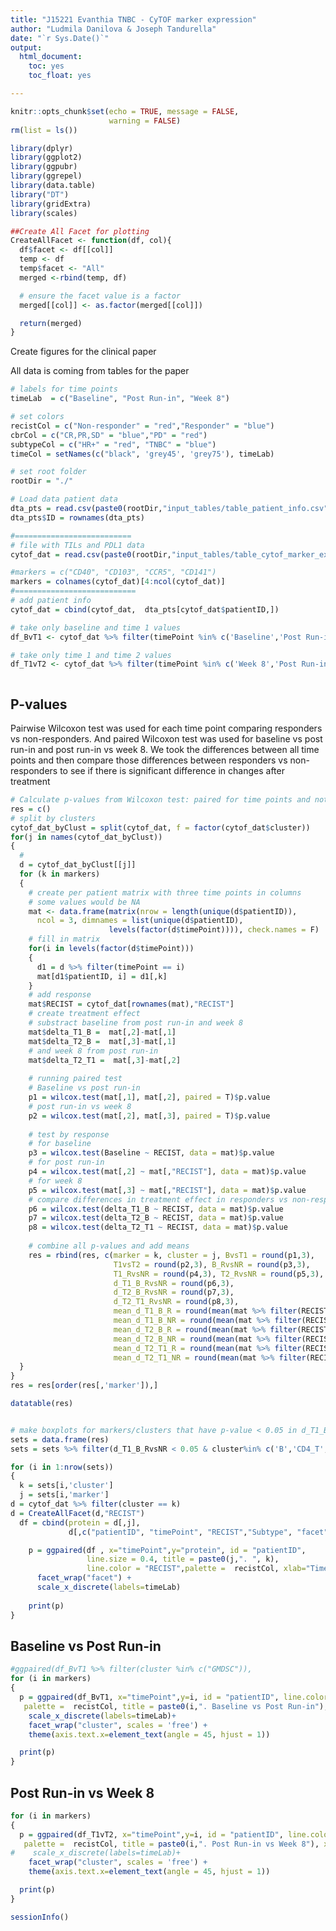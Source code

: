 ---
title: "J15221 Evanthia TNBC - CyTOF marker expression"
author: "Ludmila Danilova & Joseph Tandurella"
date: "`r Sys.Date()`"
output:
  html_document:
    toc: yes
    toc_float: yes

---

```{r setup, include=FALSE}
knitr::opts_chunk$set(echo = TRUE, message = FALSE,
                      warning = FALSE)
rm(list = ls())

library(dplyr)
library(ggplot2)
library(ggpubr)
library(ggrepel)
library(data.table)
library("DT")
library(gridExtra)
library(scales)

##Create All Facet for plotting
CreateAllFacet <- function(df, col){
  df$facet <- df[[col]]
  temp <- df
  temp$facet <- "All"
  merged <-rbind(temp, df)

  # ensure the facet value is a factor
  merged[[col]] <- as.factor(merged[[col]])

  return(merged)
}


```

Create figures for the clinical paper

All data is coming from tables for the paper


```{r fig.width = 10}
# labels for time points
timeLab  = c("Baseline", "Post Run-in", "Week 8")

# set colors
recistCol = c("Non-responder" = "red","Responder" = "blue")
cbrCol = c("CR,PR,SD" = "blue","PD" = "red")
subtypeCol = c("HR+" = "red", "TNBC" = "blue")
timeCol = setNames(c("black", 'grey45', 'grey75'), timeLab)

# set root folder
rootDir = "./"

# Load data patient data
dta_pts = read.csv(paste0(rootDir,"input_tables/table_patient_info.csv"), row.names = 1)
dta_pts$ID = rownames(dta_pts)

#==========================
# file with TILs and PDL1 data
cytof_dat = read.csv(paste0(rootDir,"input_tables/table_cytof_marker_expression.csv"))

#markers = c("CD40", "CD103", "CCR5", "CD141")
markers = colnames(cytof_dat)[4:ncol(cytof_dat)]
#===========================
# add patient info 
cytof_dat = cbind(cytof_dat,  dta_pts[cytof_dat$patientID,])

# take only baseline and time 1 values
df_BvT1 <- cytof_dat %>% filter(timePoint %in% c('Baseline','Post Run-in'))

# take only time 1 and time 2 values
df_T1vT2 <- cytof_dat %>% filter(timePoint %in% c('Week 8','Post Run-in'))



```


## P-values

Pairwise Wilcoxon test was used for each time point comparing responders vs non-responders. And paired Wilcoxon test was used for baseline vs post run-in and post run-in vs week 8.
We took the differences between all time points and then compare those differences between  responders vs non-responders to see if there is significant difference in changes after treatment

```{r  fig.width = 10}

# Calculate p-values from Wilcoxon test: paired for time points and not paired for response
res = c()
# split by clusters
cytof_dat_byClust = split(cytof_dat, f = factor(cytof_dat$cluster))
for(j in names(cytof_dat_byClust))
{
  #
  d = cytof_dat_byClust[[j]]
  for (k in markers)
  {
    # create per patient matrix with three time points in columns
    # some values would be NA
    mat <- data.frame(matrix(nrow = length(unique(d$patientID)),
      ncol = 3, dimnames = list(unique(d$patientID),
                      levels(factor(d$timePoint)))), check.names = F)
    # fill in matrix
    for(i in levels(factor(d$timePoint)))
    {
      d1 = d %>% filter(timePoint == i)
      mat[d1$patientID, i] = d1[,k]
    }
    # add response
    mat$RECIST = cytof_dat[rownames(mat),"RECIST"]
    # create treatment effect 
    # substract baseline from post run-in and week 8 
    mat$delta_T1_B =  mat[,2]-mat[,1]
    mat$delta_T2_B =  mat[,3]-mat[,1]
    # and week 8 from post run-in 
    mat$delta_T2_T1 =  mat[,3]-mat[,2]
    
    # running paired test
    # Baseline vs post run-in
    p1 = wilcox.test(mat[,1], mat[,2], paired = T)$p.value
    # post run-in vs week 8
    p2 = wilcox.test(mat[,2], mat[,3], paired = T)$p.value
    
    # test by response
    # for baseline 
    p3 = wilcox.test(Baseline ~ RECIST, data = mat)$p.value
    # for post run-in 
    p4 = wilcox.test(mat[,2] ~ mat[,"RECIST"], data = mat)$p.value
    # for week 8
    p5 = wilcox.test(mat[,3] ~ mat[,"RECIST"], data = mat)$p.value
    # compare differences in treatment effect in responders vs non-responders
    p6 = wilcox.test(delta_T1_B ~ RECIST, data = mat)$p.value
    p7 = wilcox.test(delta_T2_B ~ RECIST, data = mat)$p.value
    p8 = wilcox.test(delta_T2_T1 ~ RECIST, data = mat)$p.value
   
    # combine all p-values and add means
    res = rbind(res, c(marker = k, cluster = j, BvsT1 = round(p1,3),
                       T1vsT2 = round(p2,3), B_RvsNR = round(p3,3), 
                       T1_RvsNR = round(p4,3), T2_RvsNR = round(p5,3), 
                       d_T1_B_RvsNR = round(p6,3), 
                       d_T2_B_RvsNR = round(p7,3), 
                       d_T2_T1_RvsNR = round(p8,3),
                       mean_d_T1_B_R = round(mean(mat %>% filter(RECIST == "Responder") %>% select(delta_T1_B) %>% unlist(), na.rm = T),3),
                       mean_d_T1_B_NR = round(mean(mat %>% filter(RECIST == "Non-responder") %>% select(delta_T1_B) %>% unlist(), na.rm = T),3),
                       mean_d_T2_B_R = round(mean(mat %>% filter(RECIST == "Responder") %>% select(delta_T2_B) %>% unlist(), na.rm = T),3),
                       mean_d_T2_B_NR = round(mean(mat %>% filter(RECIST == "Non-responder") %>% select(delta_T2_B) %>% unlist(), na.rm = T),3),
                       mean_d_T2_T1_R = round(mean(mat %>% filter(RECIST == "Responder") %>% select(delta_T2_T1) %>% unlist(), na.rm = T),3),
                       mean_d_T2_T1_NR = round(mean(mat %>% filter(RECIST == "Non-responder") %>% select(delta_T2_T1) %>% unlist(), na.rm = T),3)))
  }
}
res = res[order(res[,'marker']),]

datatable(res)


# make boxplots for markers/clusters that have p-value < 0.05 in d_T1_B_RvsNR
sets = data.frame(res)
sets = sets %>% filter(d_T1_B_RvsNR < 0.05 & cluster%in% c('B','CD4_T','CD8_T','DNT','DPT','NK_like'))

for (i in 1:nrow(sets))
{
  k = sets[i,'cluster']
  j = sets[i,'marker']
d = cytof_dat %>% filter(cluster == k)
d = CreateAllFacet(d,"RECIST")
  df = cbind(protein = d[,j], 
             d[,c("patientID", "timePoint", "RECIST","Subtype", "facet") ] )

    p = ggpaired(df , x="timePoint",y="protein", id = "patientID", 
                 line.size = 0.4, title = paste0(j,". ", k), 
                 line.color = "RECIST",palette =  recistCol, xlab="Time") +
      facet_wrap("facet") +
      scale_x_discrete(labels=timeLab)
    
    print(p)
}

```


## Baseline vs Post Run-in 

```{r  fig.width = 10, fig.height=15}
#ggpaired(df_BvT1 %>% filter(cluster %in% c("GMDSC")),
for (i in markers)
{
  p = ggpaired(df_BvT1, x="timePoint",y=i, id = "patientID", line.color = "RECIST", line.size = 1,
   palette =  recistCol, title = paste0(i,". Baseline vs Post Run-in"), xlab="Time", ylab="MMI") + 
    scale_x_discrete(labels=timeLab)+ 
    facet_wrap("cluster", scales = 'free') +
    theme(axis.text.x=element_text(angle = 45, hjust = 1))

  print(p)
}


```

## Post Run-in vs Week 8

```{r  fig.width = 10, fig.height=15}

for (i in markers)
{
  p = ggpaired(df_T1vT2, x="timePoint",y=i, id = "patientID", line.color = "RECIST", line.size = 1,
   palette =  recistCol, title = paste0(i,". Post Run-in vs Week 8"), xlab="Time", ylab="MMI") +
#    scale_x_discrete(labels=timeLab)+
    facet_wrap("cluster", scales = 'free') +
    theme(axis.text.x=element_text(angle = 45, hjust = 1))

  print(p)
}

```

```{r}
sessionInfo()
```